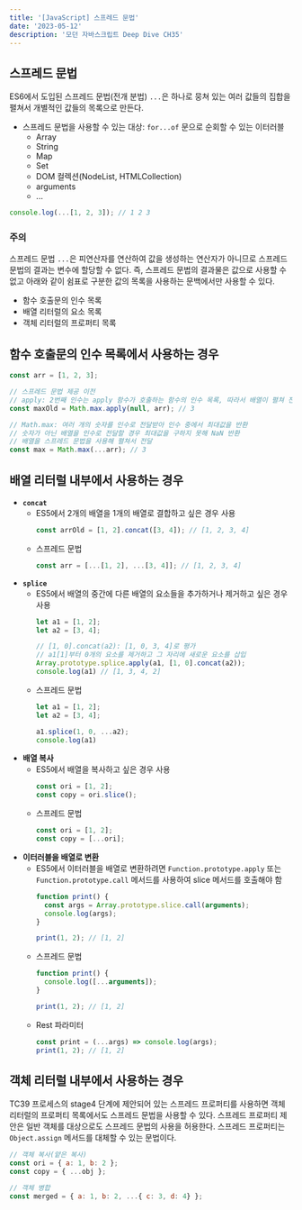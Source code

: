 ```yaml
---
title: '[JavaScript] 스프레드 문법'
date: '2023-05-12'
description: '모던 자바스크립트 Deep Dive CH35'
---
```


## 스프레드 문법

ES6에서 도입된 스프레드 문법(전개 분법) `...`은 하나로 뭉쳐 있는 여러 값들의 집합을 펼쳐서 개별적인 값들의 목록으로 만든다.

* 스프레드 문법을 사용할 수 있는 대상: `for...of` 문으로 순회할 수 있는 이터러블
  - Array
  - String
  - Map
  - Set
  - DOM 컬렉션(NodeList, HTMLCollection)
  - arguments
  - ...

```js
console.log(...[1, 2, 3]); // 1 2 3
```

### 주의

스프레드 문법 `...`은 피연산자를 연산하여 값을 생성하는 연산자가 아니므로 스프레드 문법의 결과는 변수에 할당할 수 없다. 즉, 스프레드 문법의 결과물은 값으로 사용할 수 없고 아래와 같이 쉼표로 구분한 값의 목록을 사용하는 문백에서만 사용할 수 있다.

* 함수 호출문의 인수 목록
* 배열 리터럴의 요소 목록
* 객체 리터럴의 프로퍼티 목록

## 함수 호출문의 인수 목록에서 사용하는 경우

```js
const arr = [1, 2, 3];

// 스프레드 문법 제공 이전
// apply: 2번째 인수는 apply 함수가 호출하는 함수의 인수 목록, 따라서 배열이 펼쳐 전달되는 효과가 있다.
const maxOld = Math.max.apply(null, arr); // 3

// Math.max: 여러 개의 숫자를 인수로 전달받아 인수 중에서 최대값을 반환
// 숫자가 아닌 배열을 인수로 전달할 경우 최대값을 구하지 못해 NaN 반환
// 배열을 스프레드 문법을 사용해 펼쳐서 전달
const max = Math.max(...arr); // 3
```

## 배열 리터럴 내부에서 사용하는 경우

* **`concat`**
  - ES5에서 2개의 배열을 1개의 배열로 결합하고 싶은 경우 사용
    ```js
    const arrOld = [1, 2].concat([3, 4]); // [1, 2, 3, 4]
    ```
  - 스프레드 문법
    ```js
    const arr = [...[1, 2], ...[3, 4]]; // [1, 2, 3, 4]
    ```
* **`splice`**
  - ES5에서 배열의 중간에 다른 배열의 요소들을 추가하거나 제거하고 싶은 경우 사용
    ```js
    let a1 = [1, 2];
    let a2 = [3, 4];

    // [1, 0].concat(a2): [1, 0, 3, 4]로 평가
    // a1[1]부터 0개의 요소를 제거하고 그 자리에 새로운 요소를 삽입
    Array.prototype.splice.apply(a1, [1, 0].concat(a2));
    console.log(a1) // [1, 3, 4, 2]
    ```
  - 스프레드 문법
    ```js
    let a1 = [1, 2];
    let a2 = [3, 4];

    a1.splice(1, 0, ...a2);
    console.log(a1)
    ```
* **배열 복사**
  - ES5에서 배열을 복사하고 싶은 경우 사용
    ```js
    const ori = [1, 2];
    const copy = ori.slice();
    ```
  - 스프레드 문법
    ```js
    const ori = [1, 2];
    const copy = [...ori];
    ```
* **이터러블을 배열로 변환**
  - ES5에서 이터러블을 배열로 변환하려면 `Function.prototype.apply` 또는 `Function.prototype.call` 메서드를 사용하여 slice 메서드를 호출해야 함
    ```js
    function print() {
      const args = Array.prototype.slice.call(arguments);
      console.log(args);
    }

    print(1, 2); // [1, 2]
    ```
  - 스프레드 문법
    ```js
    function print() {
      console.log([...arguments]);
    }

    print(1, 2); // [1, 2]
    ```
  - Rest 파라미터
    ```js
    const print = (...args) => console.log(args);
    print(1, 2); // [1, 2]
    ```

## 객체 리터럴 내부에서 사용하는 경우

TC39 프로세스의 stage4 단계에 제안되어 있는 스프레드 프로퍼티를 사용하면 객체 리터럴의 프로퍼티 목록에서도 스프레드 문법을 사용할 수 있다. 스프레드 프로퍼티 제안은 일반 객체를 대상으로도 스프레드 문법의 사용을 허용한다. 스프레드 프로퍼티는 `Object.assign` 메서드를 대체할 수 있는 문법이다.

```js
// 객체 복사(얕은 복사)
const ori = { a: 1, b: 2 };
const copy = { ...obj };

// 객체 병합
const merged = { a: 1, b: 2, ...{ c: 3, d: 4} };
```
